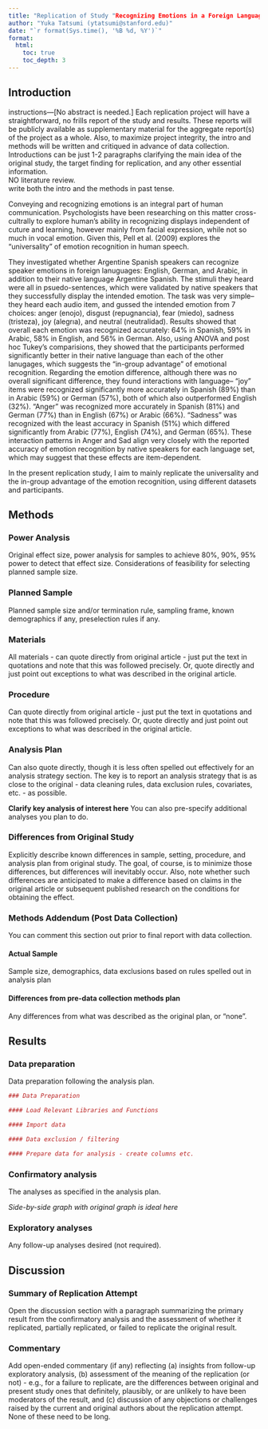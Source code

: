```yaml
---
title: "Replication of Study "Recognizing Emotions in a Foreign Language" by Marc D. Pell, Laura Monetta, Silke Paulmann, Sonja A. Kotz (2009, Journal of Nonverbal Behaviors)"
author: "Yuka Tatsumi (ytatsumi@stanford.edu)"
date: "`r format(Sys.time(), '%B %d, %Y')`"
format:
  html:
    toc: true
    toc_depth: 3
---
```


<!-- Replication reports should all use this template to standardize reporting across projects.  These reports will be public supplementary materials that accompany the summary report(s) of the aggregate results. -->

## Introduction

instructions---[No abstract is needed.]  Each replication project will have a straightforward, no frills report of the study and results.
 These reports will be publicly available as supplementary material for the aggregate report(s) of the project as a whole. 
 Also, to maximize project integrity, the intro and methods will be written and critiqued in advance of data collection. 
  Introductions can be just 1-2 paragraphs clarifying the main idea of the original study, 
  the target finding for replication, 
  and any other essential information.  
  NO literature review.  
  write both the intro and the methods in past tense.  

Conveying and recognizing emotions is an integral part of human communication. Psychologists have 
been researching on this matter cross-cultrally to explore human's ability in recognizing displays
independent of cuture and learning, however mainly from facial expression, while not so much in vocal emotion. 
Given this, Pell et al. (2009) explores the "universality" of emotion recognition in human speech.

They investigated whether Argentine Spanish speakers can recognize speaker emotions in foreign lanuguages: English, German, and Arabic,
 in addition to their native language Argentine Spanish. 
 The stimuli they heard were all in psuedo-sentences, 
 which were validated by native speakers that they successfully display the intended emotion.
 The task was very simple-- they heard each audio item, and gussed the intended emotion from 7 choices: anger (enojo), disgust (repugnancia), fear (miedo), sadness (tristeza), joy (alegrıa), and neutral (neutralidad).
 Results showed that overall each emotion was recognized accurately: 64% in Spanish, 59% in Arabic, 58% in English, and 56% in German.
 Also, using ANOVA and post hoc Tukey's comparisions, 
 they showed that the participants performed significantly better in their native language than each of the other lanugages, which suggests the "in-group advantage" of emotional recognition.
Regarding the emotion difference, although there was no overall significant difference, they found interactions with language--
 "joy" items were recognized significantly more accurately in Spanish (89%) than in Arabic (59%) or German (57%), both of which also outperformed English (32%).
"Anger" was recognized more accurately in Spanish (81%) and German (77%) than in English (67%) or Arabic (66%).
"Sadness" was recognized with the least accuracy in Spanish (51%) which differed significantly from Arabic (77%), English (74%), and German (65%).
These interaction patterns in Anger and Sad align very closely with the reported accuracy of emotion recognition by native speakers for each language set, which may suggest that 
these effects are item-dependent. 

In the present replication study, I aim to mainly replicate the universality and the in-group advantage of the emotion recognition, using different datasets and participants. 


## Methods

### Power Analysis

<instructions>
Original effect size, 
power analysis for samples to achieve 80%, 90%, 95% power to detect that effect size.
Considerations of feasibility for selecting planned sample size.

### Planned Sample

<instructions>
Planned sample size and/or termination rule, sampling frame, known demographics if any, preselection rules if any.

### Materials

<instructions>
All materials - can quote directly from original article - just put the text in quotations and note that this was followed precisely.  Or, quote directly and just point out exceptions to what was described in the original article.

### Procedure	

<instructions>
Can quote directly from original article - just put the text in quotations and note that this was followed precisely.  Or, quote directly and just point out exceptions to what was described in the original article.

### Analysis Plan

Can also quote directly, though it is less often spelled out effectively for an analysis strategy section.  The key is to report an analysis strategy that is as close to the original - data cleaning rules, data exclusion rules, covariates, etc. - as possible.  

**Clarify key analysis of interest here**  You can also pre-specify additional analyses you plan to do.

### Differences from Original Study

Explicitly describe known differences in sample, setting, procedure, and analysis plan from original study.  The goal, of course, is to minimize those differences, but differences will inevitably occur.  Also, note whether such differences are anticipated to make a difference based on claims in the original article or subsequent published research on the conditions for obtaining the effect.

### Methods Addendum (Post Data Collection)

You can comment this section out prior to final report with data collection.

#### Actual Sample
  Sample size, demographics, data exclusions based on rules spelled out in analysis plan

#### Differences from pre-data collection methods plan
  Any differences from what was described as the original plan, or “none”.


## Results


### Data preparation

Data preparation following the analysis plan.
	
```r
### Data Preparation

#### Load Relevant Libraries and Functions

#### Import data

#### Data exclusion / filtering

#### Prepare data for analysis - create columns etc.
```

### Confirmatory analysis

The analyses as specified in the analysis plan.  

*Side-by-side graph with original graph is ideal here*

### Exploratory analyses

Any follow-up analyses desired (not required).  

## Discussion

### Summary of Replication Attempt

Open the discussion section with a paragraph summarizing the primary result from the confirmatory analysis and the assessment of whether it replicated, partially replicated, or failed to replicate the original result.  

### Commentary

Add open-ended commentary (if any) reflecting (a) insights from follow-up exploratory analysis, (b) assessment of the meaning of the replication (or not) - e.g., for a failure to replicate, are the differences between original and present study ones that definitely, plausibly, or are unlikely to have been moderators of the result, and (c) discussion of any objections or challenges raised by the current and original authors about the replication attempt.  None of these need to be long.
